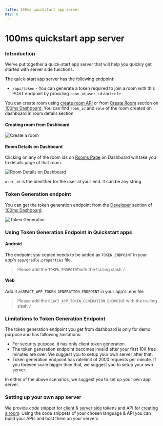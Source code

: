 ```yaml
---
title: 100ms quickstart app server
nav: 8
---
```


# 100ms quickstart app server

### Introduction

We've put together a quick-start app server that will help you quickly get started with server side functions.

The quick-start app server has the following endpoint:

-   `/api/token` - You can generate a token required to join a room with this POST endpoint by providing `room_id`,`user_id` and `role` .

You can create room using [create room API](create-room.md) or from [Create Room](https://dashboard.100ms.live/create-room) section on [100ms Dashboard.](https://dashboard.100ms.live) You can find `room_id` and `role` of the room created on dashboard in room details section.

#### Creating room from Dashboard

<Image width={2168} height={1212} alt="Create a room" src="/docs/v2/create-a-room.png" />

#### Room Details on Dashboard

Clicking on any of the room ids on [Rooms Page](https://dashboard.100ms.live/rooms) on Dashboard will take you to details page of that room.

<Image width={2732} height={588} alt="Room Details on Dashboard" src="/docs/v2/room-detail.png" />

`user_id` is the identifier for the user at your end. It can be any string.

### Token Generation endpoint

You can get the token generation endpoint from the [Developer](https://dashboard.100ms.live/developer) section of [100ms Dashboard](https://dashboard.100ms.live/).

<Image width={2670} height={772} alt="Token Generaton" src="/docs/v2/token-gen.png" />

### Using Token Generation Endpoint in Quickstart apps

#### Android

The endpoint you copied needs to be added as `TOKEN_ENDPOINT` in your app's `app/gradle.properties` file.

> Please add the `TOKEN_ENDPOINT`with the trailing slash `/`

#### Web

Add it as`REACT_APP_TOKEN_GENERATION_ENDPOINT` in your app's .env file

> Please add the `REACT_APP_TOKEN_GENERATION_ENDPOINT` with the trailing slash `/`

### **Limitations to Token Generation Endpoint**

The token generation endpoint you get from dashboard is only for demo purpose and has following limitations:

-   For security purpose, it has only client token generation.
-   The token generation endpoint becomes invalid after your first 10K free minutes are over. We suggest you to setup your own server after that.
-   Token generation endpoint has ratelimit of 2000 requests per minute. If you foresee scale bigger than that, we suggest you to setup your own server.

In either of the above scenarios, we suggest you to set up your own app server.

### **Setting up your own app server**

We provide code snippet for [client](generate-client-side-token.md) & [server side](generate-server-side-token.md) tokens and API for [creating a room](create-room.md). Using the code snippets of your chosen language & API you can build your APIs and host them on your servers.
